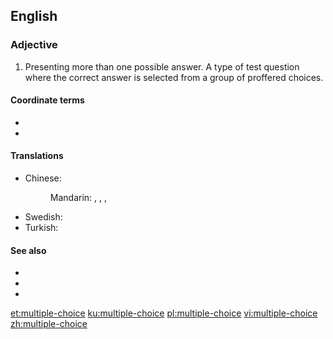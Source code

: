 ==English==

===Adjective===
{{wikipedia|dab=Multiple-choice|lang=en}}
{{en-adj|head=[[multiple]]-[[choice]]|-}}

# Presenting more than one possible answer. A type of test question where the correct answer is selected from a group of proffered choices.

====Coordinate terms====
* {{l|en|true-false}}
* {{l|en|open-ended}}

====Translations====
{{trans-top}}
* Chinese:
*: Mandarin: {{t|cmn|多選}}, {{t|cmn|多选|tr=duōxuǎn}}, {{t+|cmn|複選}}, {{t+|cmn|复选|tr=fùxuǎn}}
{{trans-mid}}
* Swedish: {{t|sv|flerval}}
* Turkish: {{t|tr|çoktan seçmeli}}
{{trans-bottom}}

====See also====
* {{l|en|polar question}}
* {{l|en|yes-no question}}
* {{l|en|closed question}}

[[et:multiple-choice]]
[[ku:multiple-choice]]
[[pl:multiple-choice]]
[[vi:multiple-choice]]
[[zh:multiple-choice]]